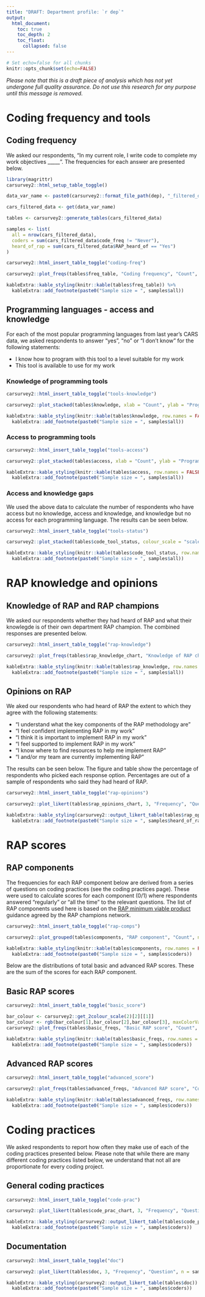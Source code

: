 ```yaml
---
title: "DRAFT: Department profile: `r dep`"
output:
  html_document:
    toc: true
    toc_depth: 2
    toc_float: 
      collapsed: false
---
```


```r
# Set echo=false for all chunks
knitr::opts_chunk$set(echo=FALSE)
```

*Please note that this is a draft piece of analysis which has not yet undergone full quality assurance. Do not use this research for any purpose until this message is removed.*

# Coding frequency and tools

## Coding frequency

We asked our respondents, "In my current role, I write code to complete my work objectives _____". The frequencies for each answer are presented below. 

```r
library(magrittr)
carsurvey2::html_setup_table_toggle()

data_var_name <- paste0(carsurvey2::format_file_path(dep), "_filtered_data")

cars_filtered_data <- get(data_var_name)

tables <- carsurvey2::generate_tables(cars_filtered_data)

samples <- list(
  all = nrow(cars_filtered_data),
  coders = sum(cars_filtered_data$code_freq != "Never"),
  heard_of_rap = sum(cars_filtered_data$RAP_heard_of == "Yes")
)

```

```r
carsurvey2::html_insert_table_toggle("coding-freq")
```

<div id="coding-freq-chart">
```r

carsurvey2::plot_freqs(tables$freq_table, "Coding frequency", "Count", n = samples$all, font_size = 14)

```
</div>

<div id="coding-freq-table">
```r

kableExtra::kable_styling(knitr::kable(tables$freq_table)) %>% 
  kableExtra::add_footnote(paste0("Sample size = ", samples$all))
```
</div>


## Programming languages - access and knowledge

For each of the most popular programming languages from last year's CARS data, we asked respondents to answer "yes", "no" or "I don't know" for the following statements: 

* I know how to program with this tool to a level suitable for my work
* This tool is available to use for my work

### Knowledge of programming tools

```r
carsurvey2::html_insert_table_toggle("tools-knowledge")
```

<div id="tools-knowledge-chart">
```r

carsurvey2::plot_stacked(tables$knowledge, xlab = "Count", ylab = "Programming tool", n = samples$all, colour_scale = "2gradients", font_size = 14)

```
</div>

<div id="tools-knowledge-table">
```r

kableExtra::kable_styling(knitr::kable(tables$knowledge, row.names = FALSE)) %>% 
  kableExtra::add_footnote(paste0("Sample size = ", samples$all))

```
</div>


### Access to programming tools

```r
carsurvey2::html_insert_table_toggle("tools-access")
```

<div id="tools-access-chart">
```r

carsurvey2::plot_stacked(tables$access, xlab = "Count", ylab = "Programming tool", n = samples$all, colour_scale = "2gradients", font_size = 14)

```
</div>

<div id="tools-access-table">
```r

kableExtra::kable_styling(knitr::kable(tables$access, row.names = FALSE)) %>% 
  kableExtra::add_footnote(paste0("Sample size = ", samples$all))

```
</div>


### Access and knowledge gaps

We used the above data to calculate the number of respondents who have access but no knowledge, access and knowledge, and knowledge but no access for each programming language. The results can be seen below.


```r
carsurvey2::html_insert_table_toggle("tools-status")
```

<div id="tools-status-chart">
```r

carsurvey2::plot_stacked(tables$code_tool_status, colour_scale = "scale", xlab = "Count", ylab = "Programming tool", n = samples$all, font_size = 14)


```
</div>

<div id="tools-status-table">
```r

kableExtra::kable_styling(knitr::kable(tables$code_tool_status, row.names = FALSE)) %>% 
  kableExtra::add_footnote(paste0("Sample size = ", samples$all))

```
</div>


# RAP knowledge and opinions

## Knowledge of RAP and RAP champions

We asked our respondents whether they had heard of RAP and what their knowlegde is of their own department RAP champion. The combined responses are presented below.

```r
carsurvey2::html_insert_table_toggle("rap-knowledge")
```

<div id="rap-knowledge-chart">
```r

carsurvey2::plot_freqs(tables$rap_knowledge_chart, "Knowledge of RAP champions", "Count", n = samples$all, font_size = 14, orientation = "h", break_q_names_col = "RAP knowledge", max_lines = 3 )

```
</div>

<div id="rap-knowledge-table">
```r

kableExtra::kable_styling(knitr::kable(tables$rap_knowledge, row.names = FALSE)) %>% 
  kableExtra::add_footnote(paste0("Sample size = ", samples$all))

```
</div>


## Opinions on RAP

We aked our respondents who had heard of RAP the extent to which they agree with the following statements:

* "I understand what the key components of the RAP methodology are"
* "I feel confident implementing RAP in my work"
* "I think it is important to implement RAP in my work"
* "I feel supported to implement RAP in my work"
* "I know where to find resources to help me implement RAP"
* "I and/or my team are currently implementing RAP"

The results can be seen below. The figure and table show the percentage of respondents who picked each response option. Percentages are out of a sample of respondents who said they had heard of RAP.


```r
carsurvey2::html_insert_table_toggle("rap-opinions")
```

<div id="rap-opinions-chart">
```r

carsurvey2::plot_likert(tables$rap_opinions_chart, 3, "Frequency", "Question", n = samples$heard_of_rap, font_size = 12, height = 700, break_q_names_col = "Question" )

```
</div>

<div id="rap-opinions-table">
```r

kableExtra::kable_styling(carsurvey2::output_likert_table(tables$rap_opinions)) %>% 
  kableExtra::add_footnote(paste0("Sample size = ", samples$heard_of_rap))

```
</div>

# RAP scores


## RAP components

The frequencies for each RAP component below are derived from a series of questions on coding practices (see the coding practices page). These were used to calculate scores for each component (0/1) where respondents answered "regularly" or "all the time" to the relevant questions. The list of RAP components used here is based on the [RAP minimum viable product](https://github.com/best-practice-and-impact/rap_mvp_maturity_guidance/blob/master/Reproducible-Analytical-Pipelines-MVP.md) guidance agreed by the RAP champions network.

```r
carsurvey2::html_insert_table_toggle("rap-comps")
```

<div id="rap-comps-chart">
```r

carsurvey2::plot_grouped(tables$components, "RAP component", "Count", n = samples$coders, orientation = "h", font_size = 14)


```
</div>

<div id="rap-comps-table">
```r

kableExtra::kable_styling(knitr::kable(tables$components, row.names = FALSE)) %>% 
  kableExtra::add_footnote(paste0("Sample size = ", samples$coders))

```
</div>

Below are the distributions of total basic and advanced RAP scores. These are the sum of the scores for each RAP component.

## Basic RAP scores

```r
carsurvey2::html_insert_table_toggle("basic_score")
```

<div id="basic_score-chart">
```r

bar_colour <- carsurvey2::get_2colour_scale(2)[2][[1]]
bar_colour <- rgb(bar_colour[1],bar_colour[2],bar_colour[3], maxColorValue = 255)
carsurvey2::plot_freqs(tables$basic_freqs, "Basic RAP score", "Count", bar_colour = bar_colour, n = samples$coders, font_size = 14)

```
</div>

<div id="basic_score-table">
```r

kableExtra::kable_styling(knitr::kable(tables$basic_freqs, row.names = FALSE)) %>% 
  kableExtra::add_footnote(paste0("Sample size = ", samples$coders))

```
</div>

## Advanced RAP scores

```r
carsurvey2::html_insert_table_toggle("advanced_score")
```

<div id="advanced_score-chart">
```r

carsurvey2::plot_freqs(tables$advanced_freqs, "Advanced RAP score", "Count", n = samples$coders, font_size = 14)
```
</div>

<div id="advanced_score-table">
```r

kableExtra::kable_styling(knitr::kable(tables$advanced_freqs, row.names = FALSE)) %>% 
  kableExtra::add_footnote(paste0("Sample size = ", samples$coders))

```
</div>

# Coding practices

We asked respondents to report how often they make use of each of the coding practices presented below. Please note that while there are many different coding practices listed below, we understand that not all are proportionate for every coding project. 

## General coding practices

```r
carsurvey2::html_insert_table_toggle("code-prac")
```

<div id="code-prac-chart">
```r

carsurvey2::plot_likert(tables$code_prac_chart, 3, "Frequency", "Question", n = samples$coders, neutral_mid = FALSE, font_size = 14, height = 700, break_q_names_col = "question")


```
</div>

<div id="code-prac-table">
```r
kableExtra::kable_styling(carsurvey2::output_likert_table(tables$code_prac)) %>% 
  kableExtra::add_footnote(paste0("Sample size = ", samples$coders))

```
</div>

## Documentation

```r
carsurvey2::html_insert_table_toggle("doc")
```

<div id="doc-chart">
```r

carsurvey2::plot_likert(tables$doc, 3, "Frequency", "Question", n = samples$coders, neutral_mid = FALSE, font_size = 14, height = 700, break_q_names_col = "Question")


```
</div>

<div id="doc-table">
```r

kableExtra::kable_styling(carsurvey2::output_likert_table(tables$doc)) %>% 
  kableExtra::add_footnote(paste0("Sample size = ", samples$coders))

```
</div>